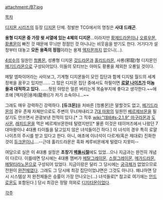 attachment:/B7.jpg

[[목차]]

[[디지몬 시리즈]]의 등장 [[디지몬]] 단체. 정발판 TCG에서의 명칭은 '''사대 드래곤'''.

'''용형 디지몬 중 가장 윗 서열에 있는 4체의 디지몬'''…이라지만 [[황제드라몬]]이나 [[오류우몬]], [[황룡몬]]이 빠진 것 때문에 무늬만 정점인 것 아니냐는 비웃음을 받기도 한다. 거기다가 설정부터 대놓고 '''모든 용족의 정점'''이라는 용제 [[엑자몬]]까지 없으니(…).

[[4성수]]의 일원인 [[청룡몬]], 성룡형 디지몬 [[갓드라몬]]과 [[홀리드라몬]], 사룡(邪龍)형 디지몬인 [[메기드라몬]]으로 구성되어있다. 이들의 모티브는 아마도 황룡을 제외한 오룡일 것이다.

메탈 엠파이어라는 사이보그, 기계형 디지몬들이 모인 집단과 함께 디지털 월드의 세계정복을 꿈꾸고 있지만…… 그 많은 디지몬 집단 중에서도 하필이면 '''[[로얄 나이츠]]가 이놈들과 대적하고 있다.''' ……헛된 야망은 얼른 버리는게 목숨부지에 좋다고 생각한다.~~애초에 [엑자몬|용제(龍帝)]가 저기 소속이니…~~

그래도 매우 강력하긴 강력하다. '''[듀크몬]'''을 처바른 [청룡몬]은 말할것도 없고, [[메기드라몬]]의 경우 존재 자체만으로도 주변이 무너져내리고 [[7대 마왕]]의 일원인 [[베르제브몬]]을 필살기도 안쓰면서 관광보낸 전적이 있다.[* 그 직후 [[wiki:"데바#s-2.1.9" 마구라몬]]과 [[도사몬]], [[래피드몬]]을 먹은 베르제브몬한테 털렸지만][* 물론 이것은 테이머즈에서 나왔던 7대마왕이나 4대룡 타이틀을 달고있지 않은 녀석들이긴 하다.] 이 녀석의 경우 특히 로얄 나이츠의 주시를 받고 있다고 한다. 아니, 애초에 이녀석이 다르게(혹은 제대로) 진화한 것이 [[듀크몬]]이니….--근데 홀리드라몬은 흑화 케루비몬에게 털렸다 지못미--

여담으로 실은 이 4대룡 설정은 '''초창기 [[벽돌]]시절'''에도 있었…으나 지금과는 완전히 개념이 다르다. 이를테면 당시에는 4대룡 멤버가 [[메탈그레이몬]], [[스컬그레이몬]], [[메가드라몬]], [[메탈티라노몬]]으로 구성되어 있었다. 지금이랑은 달리 그 당시에는 [[궁극체]]가 없었으므로 전원이 [[완전체]]였다. 그래도 그 당시에 최강 집단이었냐면은 그것도 아니다. 왜냐하면 당시 시스템상 저 완전체들은 승률이 가장 안나오는(...) 녀석들로[* 참고로 여기에는 [[안드로몬]]도 포함된다.] 당시 최강은 정말 의외로 [[디지타몬]]이었다.

[[각주]]
